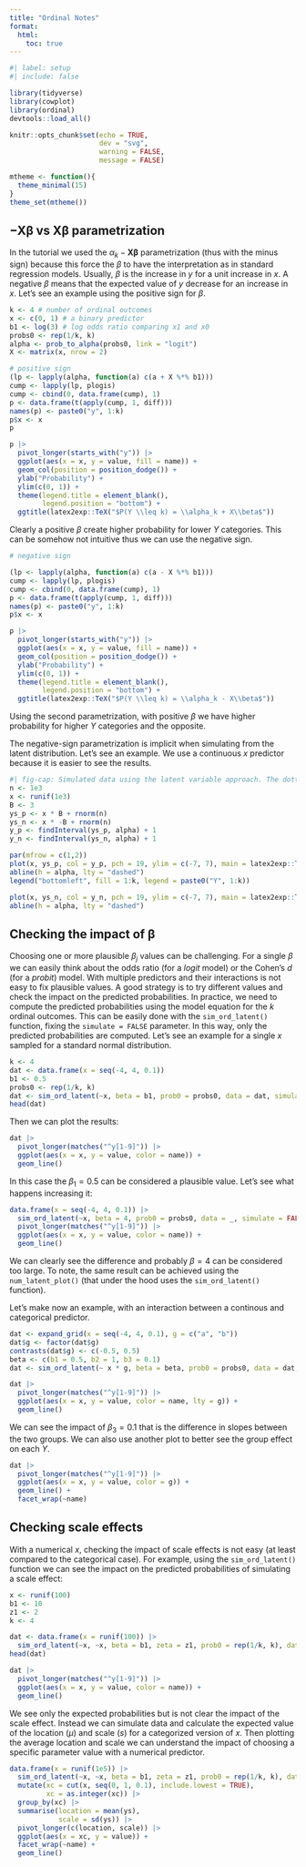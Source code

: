 ```yaml
---
title: "Ordinal Notes"
format: 
  html:
    toc: true
---
```


```r
#| label: setup
#| include: false

library(tidyverse)
library(cowplot)
library(ordinal)
devtools::load_all()

knitr::opts_chunk$set(echo = TRUE,
                      dev = "svg",
                      warning = FALSE,
                      message = FALSE)

mtheme <- function(){
  theme_minimal(15)
}
theme_set(mtheme())
```

## $-\mathbf{X}\boldsymbol{\beta}$ vs $\mathbf{X}\boldsymbol{\beta}$ parametrization

In the tutorial we used the $\alpha_k -\mathbf{X}\boldsymbol{\beta}$ parametrization (thus with the minus sign) because this force the $\beta$ to have the interpretation as in standard regression models. Usually, $\beta$ is the increase in $y$ for a unit increase in $x$. A negative $\beta$ means that the expected value of $y$ decrease for an increase in $x$. Let's see an example using the positive sign for $\beta$.

```r
k <- 4 # number of ordinal outcomes
x <- c(0, 1) # a binary predictor
b1 <- log(3) # log odds ratio comparing x1 and x0
probs0 <- rep(1/k, k)
alpha <- prob_to_alpha(probs0, link = "logit")
X <- matrix(x, nrow = 2)

# positive sign
(lp <- lapply(alpha, function(a) c(a + X %*% b1)))
cump <- lapply(lp, plogis)
cump <- cbind(0, data.frame(cump), 1)
p <- data.frame(t(apply(cump, 1, diff)))
names(p) <- paste0("y", 1:k)
p$x <- x
p

p |> 
  pivot_longer(starts_with("y")) |> 
  ggplot(aes(x = x, y = value, fill = name)) +
  geom_col(position = position_dodge()) +
  ylab("Probability") +
  ylim(c(0, 1)) +
  theme(legend.title = element_blank(),
        legend.position = "bottom") +
  ggtitle(latex2exp::TeX("$P(Y \\leq k) = \\alpha_k + X\\beta$"))
```

Clearly a positive $\beta$ create higher probability for lower $Y$ categories. This can be somehow not intuitive thus we can use the negative sign.

```r
# negative sign

(lp <- lapply(alpha, function(a) c(a - X %*% b1)))
cump <- lapply(lp, plogis)
cump <- cbind(0, data.frame(cump), 1)
p <- data.frame(t(apply(cump, 1, diff)))
names(p) <- paste0("y", 1:k)
p$x <- x

p |> 
  pivot_longer(starts_with("y")) |> 
  ggplot(aes(x = x, y = value, fill = name)) +
  geom_col(position = position_dodge()) +
  ylab("Probability") +
  ylim(c(0, 1)) +
  theme(legend.title = element_blank(),
        legend.position = "bottom") +
  ggtitle(latex2exp::TeX("$P(Y \\leq k) = \\alpha_k - X\\beta$"))
```

Using the second parametrization, with positive $\beta$ we have higher probability for higher $Y$ categories and the opposite.

The negative-sign parametrization is implicit when simulating from the latent distribution. Let's see an example. We use a continuous $x$ predictor because it is easier to see the results.

```r
#| fig-cap: Simulated data using the latent variable approach. The dotted lines are the thresholds $\alpha$
n <- 1e3
x <- runif(1e3)
B <- 3
ys_p <- x * B + rnorm(n)
ys_n <- x * -B + rnorm(n)
y_p <- findInterval(ys_p, alpha) + 1
y_n <- findInterval(ys_n, alpha) + 1

par(mfrow = c(1,2))
plot(x, ys_p, col = y_p, pch = 19, ylim = c(-7, 7), main = latex2exp::TeX("$\\Y^{*} = X \\beta + \\epsilon$, $\\beta = 3$"), ylab = latex2exp::TeX("$Y^{*}$"))
abline(h = alpha, lty = "dashed")
legend("bottomleft", fill = 1:k, legend = paste0("Y", 1:k))

plot(x, ys_n, col = y_n, pch = 19, ylim = c(-7, 7), main = latex2exp::TeX("$\\Y^{*} = X \\beta + \\epsilon$, $\\beta = -3$"), ylab = latex2exp::TeX("$Y^{*}$"))
abline(h = alpha, lty = "dashed")
```

## Checking the impact of $\mathbf{\beta}$

Choosing one or more plausible $\beta_j$ values can be challenging. For a single $\beta$ we can easily think about the odds ratio (for a *logit* model) or the Cohen's $d$ (for a *probit*) model. With multiple predictors and their interactions is not easy to fix plausible values. A good strategy is to try different values and check the impact on the predicted probabilities. In practice, we need to compute the predicted probabilities using the model equation for the $k$ ordinal outcomes. This can be easily done with the `sim_ord_latent()` function, fixing the `simulate = FALSE` parameter. In this way, only the predicted probabilities are computed. Let's see an example for a single $x$ sampled for a standard normal distribution.

```r
k <- 4
dat <- data.frame(x = seq(-4, 4, 0.1))
b1 <- 0.5
probs0 <- rep(1/k, k)
dat <- sim_ord_latent(~x, beta = b1, prob0 = probs0, data = dat, simulate = FALSE)
head(dat)
```

Then we can plot the results:

```r
dat |> 
  pivot_longer(matches("^y[1-9]")) |> 
  ggplot(aes(x = x, y = value, color = name)) +
  geom_line()
```

In this case the $\beta_1 = 0.5$ can be considered a plausible value. Let's see what happens increasing it:

```r
data.frame(x = seq(-4, 4, 0.1)) |> 
  sim_ord_latent(~x, beta = 4, prob0 = probs0, data = _, simulate = FALSE) |> 
  pivot_longer(matches("^y[1-9]")) |> 
  ggplot(aes(x = x, y = value, color = name)) +
  geom_line()
```

We can clearly see the difference and probably $\beta = 4$ can be considered too large. To note, the same result can be achieved using the `num_latent_plot()` (that under the hood uses the `sim_ord_latent()` function).

Let's make now an example, with an interaction between a continous and categorical predictor.

```r
dat <- expand_grid(x = seq(-4, 4, 0.1), g = c("a", "b"))
dat$g <- factor(dat$g)
contrasts(dat$g) <- c(-0.5, 0.5)
beta <- c(b1 = 0.5, b2 = 1, b3 = 0.1)
dat <- sim_ord_latent(~ x * g, beta = beta, prob0 = probs0, data = dat, simulate = FALSE)

dat |> 
  pivot_longer(matches("^y[1-9]")) |> 
  ggplot(aes(x = x, y = value, color = name, lty = g)) +
  geom_line()
```

We can see the impact of $\beta_3 = 0.1$ that is the difference in slopes between the two groups. We can also use another plot to better see the group effect on each $Y$.

```r
dat |> 
  pivot_longer(matches("^y[1-9]")) |> 
  ggplot(aes(x = x, y = value, color = g)) +
  geom_line() +
  facet_wrap(~name)
```

## Checking scale effects

With a numerical $x$, checking the impact of scale effects is not easy (at least compared to the categorical case). For example, using the `sim_ord_latent()` function we can see the impact on the predicted probabilities of simulating a scale effect:

```r
x <- runif(100)
b1 <- 10
z1 <- 2
k <- 4

dat <- data.frame(x = runif(100)) |> 
  sim_ord_latent(~x, ~x, beta = b1, zeta = z1, prob0 = rep(1/k, k), data = _, simulate = FALSE, link = "logit")
head(dat)

dat |> 
  pivot_longer(matches("^y[1-9]")) |> 
  ggplot(aes(x = x, y = value, color = name)) +
  geom_line()
```

We see only the expected probabilities but is not clear the impact of the scale effect. Instead we can simulate data and calculate the expected value of the location ($\mu$) and scale ($s$) for a categorized version of $x$. Then plotting the average location and scale we can understand the impact of choosing a specific parameter value with a numerical predictor.

```r
data.frame(x = runif(1e5)) |>
  sim_ord_latent(~x, ~x, beta = b1, zeta = z1, prob0 = rep(1/k, k), data = _, simulate = TRUE, link = "probit") |> 
  mutate(xc = cut(x, seq(0, 1, 0.1), include.lowest = TRUE),
         xc = as.integer(xc)) |> 
  group_by(xc) |> 
  summarise(location = mean(ys),
            scale = sd(ys)) |> 
  pivot_longer(c(location, scale)) |> 
  ggplot(aes(x = xc, y = value)) +
  facet_wrap(~name) +
  geom_line()
```




